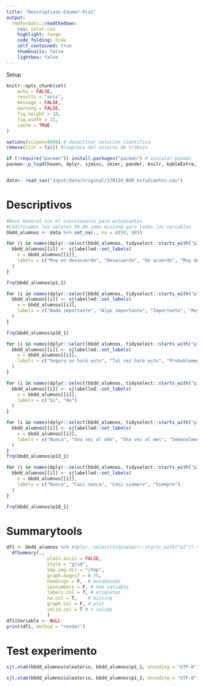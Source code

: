 ```yaml
---
title: "Descriptivos-Edumer-Ola1"
output:
  rmdformats::readthedown:
    css: color.css
    highlight: tango
    code_folding: hide
    self_contained: true
    thumbnails: false
    lightbox: false
---
```


Setup

```r
knitr::opts_chunk$set(
	echo = FALSE,
	results = "asis",
	message = FALSE,
	warning = FALSE, 
	fig.height = 18, 
	fig.width = 11, 
	cache = TRUE
)

options(scipen=9999) # desactivar notacion cientifica
remove(list = ls()) #limpieza del entorno de trabajo
```



```r
if (!require("pacman")) install.packages("pacman") # instalar pacman
pacman::p_load(haven, dplyr, sjmisc, skimr, pander, knitr, kableExtra, sjlabelled, summarytools, sjmisc, sjPlot)


data<- read_sav("input/data/original/170124_BDD_estudiantes.sav")
```

# Descriptivos

```r
#Base General con el cuestionario para estudiantes
#Codificamos los valores 99-88 como missing para todas las variables
bbdd_alumnos <- data %>% set_na(., na = c(99, 88))

for (i in names(dplyr::select(bbdd_alumnos, tidyselect::starts_with("p1_"), starts_with("p2_"), starts_with("p8_"), starts_with("p9_"), starts_with("p17_")))) {
  bbdd_alumnos[[i]] <- sjlabelled::set_labels(
    x = bbdd_alumnos[[i]],
    labels = c("Muy en desacuerdo", "Desacuerdo", "De acuerdo", "Muy de acuerdo")
  )
}

frq(bbdd_alumnos$p1_1)

for (i in names(dplyr::select(bbdd_alumnos, tidyselect::starts_with("p10_")))) {
  bbdd_alumnos[[i]] <- sjlabelled::set_labels(
    x = bbdd_alumnos[[i]],
    labels = c("Nada importante", "Algo importante", "Importante", "Muy importante")
  )
}

frq(bbdd_alumnos$p10_1)

for (i in names(dplyr::select(bbdd_alumnos, tidyselect::starts_with("p11_")))) {
  bbdd_alumnos[[i]] <- sjlabelled::set_labels(
    x = bbdd_alumnos[[i]],
    labels = c("Seguro no haré esto", "Tal vez haré esto", "Probablemente haré esto", "Seguro haré esto")
  )
}

for (i in names(dplyr::select(bbdd_alumnos, tidyselect::starts_with("p12_")))) {
  bbdd_alumnos[[i]] <- sjlabelled::set_labels(
    x = bbdd_alumnos[[i]],
    labels = c("Si", "No")
  )
}

for (i in names(dplyr::select(bbdd_alumnos, tidyselect::starts_with("p13_")))) {
  bbdd_alumnos[[i]] <- sjlabelled::set_labels(
    x = bbdd_alumnos[[i]],
    labels = c("Nunca", "Una vez al año", "Una vez al mes", "Semanalmente", "Todos los días")
  )
}
frq(bbdd_alumnos$p13_1)

for (i in names(dplyr::select(bbdd_alumnos, tidyselect::starts_with("p18_")))) {
  bbdd_alumnos[[i]] <- sjlabelled::set_labels(
    x = bbdd_alumnos[[i]],
    labels = c("Nunca", "Casi nunca", "Casi siempre", "Siempre")
  )
}

frq(bbdd_alumnos$p18_1)
```

# Summarytools

```r
df1 <- bbdd_alumnos %>% #dplyr::select(tidyselect::starts_with("p1")) %>% 
  dfSummary(.,
               plain.ascii = FALSE,
               style = "grid",
               tmp.img.dir = "/tmp",
               graph.magnif = 0.75,
               headings = F,  # encabezado
               varnumbers = F, # num variable
               labels.col = T, # etiquetas
               na.col = T,    # missing
               graph.col = F, # plot
               valid.col = T # n valido
               )
df1$Variable <- NULL
print(df1, method = "render")
```

# Test experimento

```r
sjt.xtab(bbdd_alumnos$aleatorio, bbdd_alumnos$p1_1, encoding = "UTF-8", show.col.prc = TRUE, show.summary = FALSE)
```

```r
sjt.xtab(bbdd_alumnos$aleatorio, bbdd_alumnos$p1_2, encoding = "UTF-8", show.col.prc = TRUE, show.summary = FALSE)
```
